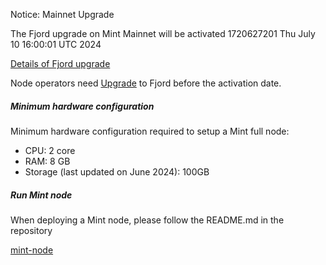 
<Callout type="warning" emoji="⚠️">

Notice: Mainnet Upgrade

The Fjord upgrade on Mint Mainnet will be activated 1720627201 Thu July 10 16:00:01 UTC 2024

[Details of Fjord upgrade](https://docs.optimism.io/builders/notices/fjord-changes)

Node operators need [Upgrade](https://github.com/Mint-Blockchain/mint-node?tab=readme-ov-file#fjord-upgrade) to Fjord before the activation date.
</Callout>

##### Minimum hardware configuration

Minimum hardware configuration required to setup a Mint full node:

* CPU: 2 core
* RAM: 8 GB
* Storage (last updated on June 2024): 100GB

##### Run Mint node

When deploying a Mint node, please follow the README.md in the repository

[mint-node](https://github.com/Mint-Blockchain/mint-node)
